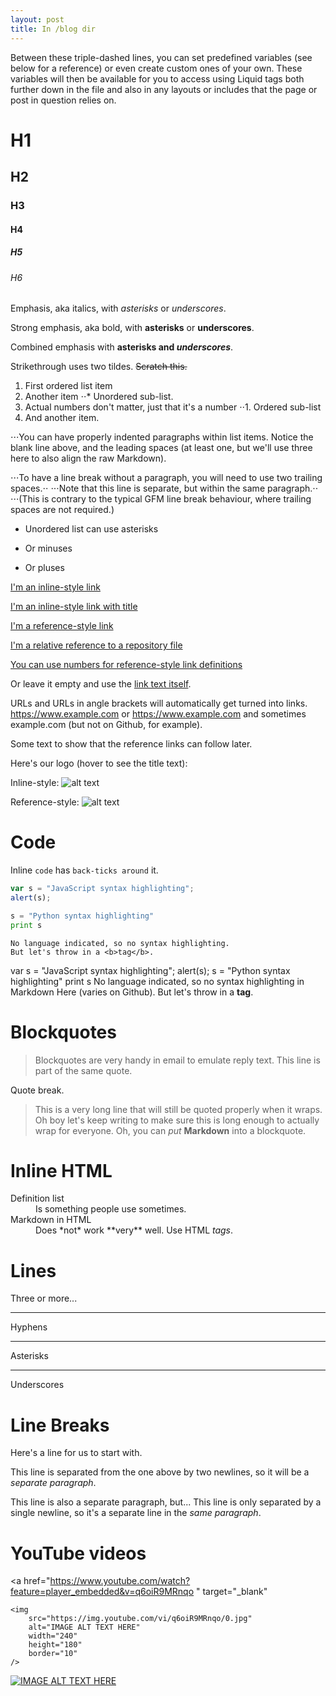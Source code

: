 ```yaml
---
layout: post
title: In /blog dir
---
```


Between these triple-dashed lines, you can set predefined variables (see below for a reference) or even create custom ones of your own. These variables will then be available for you to access using Liquid tags both further down in the file and also in any layouts or includes that the page or post in question relies on.

# H1

## H2

### H3

#### H4

##### H5

###### H6

Emphasis, aka italics, with _asterisks_ or _underscores_.

Strong emphasis, aka bold, with **asterisks** or **underscores**.

Combined emphasis with **asterisks and _underscores_**.

Strikethrough uses two tildes. ~~Scratch this.~~

1. First ordered list item
2. Another item
   ⋅⋅\* Unordered sub-list.
3. Actual numbers don't matter, just that it's a number
   ⋅⋅1. Ordered sub-list
4. And another item.

⋅⋅⋅You can have properly indented paragraphs within list items. Notice the blank line above, and the leading spaces (at least one, but we'll use three here to also align the raw Markdown).

⋅⋅⋅To have a line break without a paragraph, you will need to use two trailing spaces.⋅⋅
⋅⋅⋅Note that this line is separate, but within the same paragraph.⋅⋅
⋅⋅⋅(This is contrary to the typical GFM line break behaviour, where trailing spaces are not required.)

- Unordered list can use asterisks

* Or minuses

- Or pluses

[I'm an inline-style link](https://www.google.com)

[I'm an inline-style link with title](https://www.google.com "Google's Homepage")

[I'm a reference-style link][arbitrary case-insensitive reference text]

[I'm a relative reference to a repository file](../blob/master/LICENSE)

[You can use numbers for reference-style link definitions][1]

Or leave it empty and use the [link text itself].

URLs and URLs in angle brackets will automatically get turned into links.
https://www.example.com or <https://www.example.com> and sometimes
example.com (but not on Github, for example).

Some text to show that the reference links can follow later.

[arbitrary case-insensitive reference text]: https://www.mozilla.org
[1]: https://slashdot.org
[link text itself]: https://www.reddit.com

Here's our logo (hover to see the title text):

Inline-style:
![alt text](https://github.com/adam-p/markdown-here/raw/master/src/common/images/icon48.png "Logo Title Text 1")

Reference-style:
![alt text][logo]

[logo]: https://github.com/adam-p/markdown-here/raw/master/src/common/images/icon48.png "Logo Title Text 2"

# Code

Inline `code` has `back-ticks around` it.

```javascript
var s = "JavaScript syntax highlighting";
alert(s);
```

```python
s = "Python syntax highlighting"
print s
```

```
No language indicated, so no syntax highlighting.
But let's throw in a <b>tag</b>.
```

var s = "JavaScript syntax highlighting";
alert(s);
s = "Python syntax highlighting"
print s
No language indicated, so no syntax highlighting in Markdown Here (varies on Github).
But let's throw in a <b>tag</b>.

# Blockquotes

> Blockquotes are very handy in email to emulate reply text.
> This line is part of the same quote.

Quote break.

> This is a very long line that will still be quoted properly when it wraps. Oh boy let's keep writing to make sure this is long enough to actually wrap for everyone. Oh, you can _put_ **Markdown** into a blockquote.

# Inline HTML

<dl>
  <dt>Definition list</dt>
  <dd>Is something people use sometimes.</dd>


  <dt>Markdown in HTML</dt>
  <dd>Does *not* work **very** well. Use HTML <em>tags</em>.</dd>
</dl>


# Lines

Three or more...

---

Hyphens

---

Asterisks

---

Underscores

# Line Breaks

Here's a line for us to start with.

This line is separated from the one above by two newlines, so it will be a _separate paragraph_.

This line is also a separate paragraph, but...
This line is only separated by a single newline, so it's a separate line in the _same paragraph_.

# YouTube videos

<a
	href="https://www.youtube.com/watch?feature=player_embedded&v=q6oiR9MRnqo
"
	target="_blank"
>
	<img
		src="https://img.youtube.com/vi/q6oiR9MRnqo/0.jpg"
		alt="IMAGE ALT TEXT HERE"
		width="240"
		height="180"
		border="10"
	/>
</a>

[![IMAGE ALT TEXT HERE](https://img.youtube.com/vi/q6oiR9MRnqo/0.jpg)](https://www.youtube.com/watch?v=q6oiR9MRnqo)
